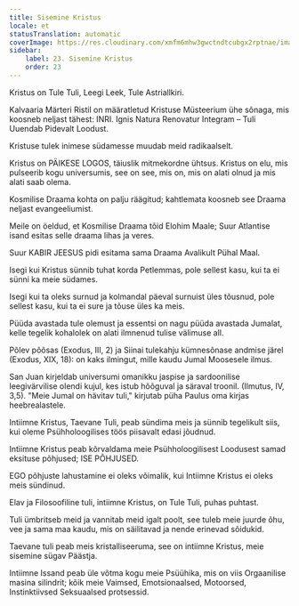 ```yaml
---
title: Sisemine Kristus
locale: et
statusTranslation: automatic
coverImage: https://res.cloudinary.com/xmfm6mhw3gwctndtcubgx2rptnae/image/upload/v1741354419/small_cover_la_gran_rebelion_28716e29d2.webp
sidebar:
    label: 23. Sisemine Kristus
    order: 23
---
```

Kristus on Tule Tuli, Leegi Leek, Tule Astriallkiri.

Kalvaaria Märteri Ristil on määratletud Kristuse Müsteerium ühe sõnaga, mis koosneb neljast tähest: INRI. Ignis Natura Renovatur Integram – Tuli Uuendab Pidevalt Loodust.

Kristuse tulek inimese südamesse muudab meid radikaalselt.

Kristus on PÄIKESE LOGOS, täiuslik mitmekordne ühtsus. Kristus on elu, mis pulseerib kogu universumis, see on see, mis on, mis on alati olnud ja mis alati saab olema.

Kosmilise Draama kohta on palju räägitud; kahtlemata koosneb see Draama neljast evangeeliumist.

Meile on öeldud, et Kosmilise Draama tõid Elohim Maale; Suur Atlantise isand esitas selle draama lihas ja veres.

Suur KABIR JEESUS pidi esitama sama Draama Avalikult Pühal Maal.

Isegi kui Kristus sünnib tuhat korda Petlemmas, pole sellest kasu, kui ta ei sünni ka meie südames.

Isegi kui ta oleks surnud ja kolmandal päeval surnuist üles tõusnud, pole sellest kasu, kui ta ei sure ja tõuse üles ka meis.

Püüda avastada tule olemust ja essentsi on nagu püüda avastada Jumalat, kelle tegelik kohalolek on alati ilmnenud tulise välimuse all.

Põlev põõsas (Exodus, III, 2) ja Siinai tulekahju kümnesõnase andmise järel (Exodus, XIX, 18): on kaks ilmingut, mille kaudu Jumal Moosesele ilmus.

San Juan kirjeldab universumi omanikku jaspise ja sardoonilise leegivärvilise olendi kujul, kes istub hõõguval ja säraval troonil. (Ilmutus, IV, 3,5). "Meie Jumal on hävitav tuli," kirjutab püha Paulus oma kirjas heebrealastele.

Intiimne Kristus, Taevane Tuli, peab sündima meis ja sünnib tegelikult siis, kui oleme Psühholoogilises töös piisavalt edasi jõudnud.

Intiimne Kristus peab kõrvaldama meie Psühholoogilisest Loodusest samad eksituse põhjused; ISE PÕHJUSED.

EGO põhjuste lahustamine ei oleks võimalik, kui Intiimne Kristus ei oleks meis sündinud.

Elav ja Filosoofiline tuli, intiimne Kristus, on Tule Tuli, puhas puhtast.

Tuli ümbritseb meid ja vannitab meid igalt poolt, see tuleb meie juurde õhu, vee ja sama maa kaudu, mis on säilitavad ja nende erinevad sõidukid.

Taevane tuli peab meis kristalliseeruma, see on intiimne Kristus, meie sisemine sügav Päästja.

Intiimne Issand peab üle võtma kogu meie Psüühika, mis on viis Orgaanilise masina silindrit; kõik meie Vaimsed, Emotsionaalsed, Motoorsed, Instinktiivsed Seksuaalsed protsessid.

